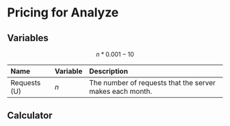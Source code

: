 # Pricing for Analyze

## Variables

<div className="text-center p-8">

$$n * 0.001 - 10$$

</div>

<div className="flex justify-center p-2">

| Name | Variable | Description |
| :--- | :--- | :--- |
| Requests (U) | $n$ | The number of requests that the server makes each month. |

</div>

## Calculator